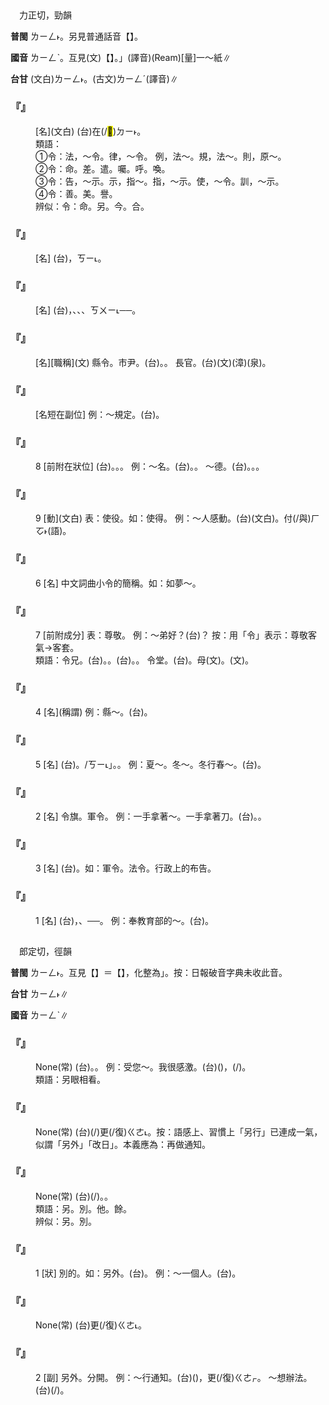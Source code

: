 
=={{ruby|令|ㄌㄧㄥˋ}}==

　力正切，勁韻

'''普閩''' <rt>ㄌㄧㄥ˫</rt>。另見普通話音【{{ruby|令|ㄌㄧㄥˊ}}】。

'''國音''' <rt>ㄌㄧㄥˋ</rt>。互見(文)【{{ruby|令|ㄌㄧㄥˊ}}】。{{ruby|「|ㄌㄧㄢˊ}}{{ruby|、|ㄌㄧㄥˊ}}{{ruby|、|ㄌㄧㄥˇ}}」(譯音)(Ream)[量]一～紙∥

'''台甘''' (文白)<rt>ㄌㄧㄥ˫</rt>。(古文)<rt>ㄌㄧㄥˊ</rt>{{ruby|。|ㄌㄧㄢˊ}}(譯音)∥

    

==='''『{{ruby|月|ㄩㄝˋ}}{{ruby|令|ㄌㄧㄥˋ}}』'''===
: [名](文白) (台){{ruby|每|ㄇㄨㄞˋ}}{{ruby|/|ㄇㄨㄧˋ}}{{ruby|月|ㆣㄨㆤㆷ ͘}}{{ruby|/|ㆣㆤㆷ ͘}}{{ruby|日|ㆢㄧㆵ ͘}}{{ruby|/|ㄌㄧㆵ ͘}}在(/<mark>&#xf9853;</mark>)<rt>ㄉㄧ˫</rt>{{ruby|時|ㄒㄧˊ}}{{ruby|令|ㄌㄧㄥ˫}}{{ruby|上|ㄒㄧㆲ˫}}{{ruby|所|ㄙㆦˋ}}{{ruby|出|ㄘㄨㆵ}}{{ruby|現|ㄏㄧㄢ˫}}{{ruby|丌|ㆤ}}{{ruby|特|ㄉㄧㆤㆶ ͘}}{{ruby|殊|ㄙㄨˊ}}{{ruby|變|ㄅㄧㄢ˪}}{{ruby|化|ㄏㄨㄚ˪}}{{ruby|情|ㄐㄧㄥˊ}}{{ruby|形|ㄏㄧㄥˊ}}。
:類語：
:
:①令：法，～令。律，～令。 例，法～。規，法～。則，原～。
:
:②令：命。差。遣。囑。呼。喚。
:
:③令：告，～示。示，指～。指，～示。使，～令。訓，～示。
:
:④令：善。美。譽。
:
:辨似：令：命。另。今。合。
:
    

==='''『{{ruby|夏|ㄒㄧㄚˋ}}{{ruby|令|ㄌㄧㄥˋ}}』'''===
: [名] (台){{ruby|夏|ㄏㄚ˫}}{{ruby|天|ㄊㆪ}}{{ruby|丌|ㆤ}}{{ruby|時|ㄒㄧˊ}}{{ruby|令|ㄌㄧㄥ˫}}，{{ruby|節|ㄗㆤㆷ}}{{ruby|氣|ㄎㄨㄧ˪}}{{ruby|/|ㄐㄧㄚㆵ}}<rt>ㄎㄧ˪</rt>。
    

==='''『{{ruby|時|ㄕˊ}}{{ruby|令|ㄌㄧㄥˋ}}』'''===
: [名] (台){{ruby|一|ㄐㄧㆵ ͘}}{{ruby|年|ㄋㄧˊ}}{{ruby|四|ㄙㄨ˪}}{{ruby|季|ㄍㄨㄧ˪}}，{{ruby|四|ㄙㄨ˪}}{{ruby|時|ㄒㄧˊ}}{{ruby|丌|ㆤ}}{{ruby|季|ㄍㄨㄧ˪}}{{ruby|節|ㄐㄧㄚㆵ}}、{{ruby|節|ㄗㆤㆷ}}{{ruby|季|ㄎㄨㄧ˪}}、{{ruby|時|ㄒㄧˊ}}{{ruby|節|ㄐㄧㄚㆵ}}、{{ruby|節|ㄐㄧㄚㆵ}}{{ruby|氣|ㄎㄧ˪}}{{ruby|/|ㄗㆤㆷ}}<rt>ㄎㄨㄧ˪</rt>──{{ruby|四|ㄙㄨ˪}}{{ruby|時|ㄒㄧˊ}}{{ruby|不|ㄅㄨㆵ}}{{ruby|相|ㄒㄧㆲ}}{{ruby|同|ㄉㆲˊ}}{{ruby|丌|ㆤ}}{{ruby|氣|ㄎㄧ˪}}{{ruby|候|ㄏㄠ˫}}{{ruby|狀|ㄗㆲ˫}}{{ruby|況|ㄏㆲˋ}}。
    

==='''『{{ruby|令|ㄌㄧㄥˋ}}{{ruby|尹|ㄧㄣˇ}}』'''===
: [名][職稱](文) 縣令。市尹。(台){{ruby|縣|ㄍㄨㄢ˫}}{{ruby|令|ㄌㄧㄥ˫}}。{{ruby|市|ㄑㄧ˫}}{{ruby|尹|ㄨㄣˋ}}{{ruby|/|ㄧㄣˋ}}{{ruby|丌|ㆤ}}{{ruby|通|ㄊㆲ}}{{ruby|稱|ㄑㄧㄥ}}。 長官。(台){{ruby|長|ㄉㄧㆲˋ}}(文){{ruby|/|ㄉㄧㆧˋ}}(漳){{ruby|/|ㄉㄧㆫˋ}}(泉){{ruby|官|ㄍㄨㆩ}}。
    

==='''『{{ruby|明|ㄇㄧㄥˊ}}{{ruby|令|ㄌㄧㄥˋ}}』'''===
: [名短在副位] 例：～規定。(台){{ruby|有|ㄨ˫}}{{ruby|明|ㆠㄧㄥˊ}}{{ruby|文|ㆠㄨㄣˊ}}{{ruby|丌|ㆤ}}{{ruby|命|ㆠㄧㄥ˫}}{{ruby|令|ㄌㄧㄥ˫}}{{ruby|規|ㄍㄨㄧ}}{{ruby|定|ㄉㄧㄥ˫}}{{ruby|咧|ㄌㆤ˪}}。
    

==='''『{{ruby|令|ㄌㄧㄥˋ}}』'''===
:8  [前附在狀位] (台){{ruby|表|ㄅㄧㄠˋ}}{{ruby|示|ㄒㄧ˫}}{{ruby|好|ㄏㄜˋ}}。{{ruby|美|ㄙㄨㄧˋ}}。{{ruby|譽|ㄨ˫}}。 例：～名。(台){{ruby|好|ㄏㄜˋ}}{{ruby|名|ㄇㄧㄚˊ}}{{ruby|聲|ㄒㄧㆩ}}。{{ruby|有|ㄨ˫}}{{ruby|名|ㆠㄧㄥˊ}}{{ruby|譽|ㄨ˫}}{{ruby|/|ㆪ˫}}。 ～德。(台){{ruby|美|ㆠㄧˋ}}{{ruby|德|ㄉㄧㆤㆶ}}。{{ruby|善|ㄒㄧㄢ˫}}{{ruby|良|ㄌㄧㆲˊ}}{{ruby|丌|ㆤ}}{{ruby|行|ㄏㄧㄥˊ}}{{ruby|為|ㄨㄧˊ}}。{{ruby|好|ㄏㄜˋ}}{{ruby|德|ㄉㄧㆤㆶ}}{{ruby|行|ㄏㄧㄥ˫}}。
    

==='''『{{ruby|令|ㄌㄧㄥˋ}}』'''===
:9  [動](文白) 表：使役。如：使得。 例：～人感動。(台){{ruby|使|ㄙㄨˋ}}{{ruby|人|ㄌㄤˊ}}{{ruby|感|ㄍㆰˋ}}{{ruby|動|ㄉㆲ˫}}(文白)。付(/與)<rt>ㄏㆦ˫</rt>{{ruby|人|ㄌㄤˊ}}{{ruby|感|ㄍㆰˋ}}{{ruby|動|ㄉㆲ˫}}(語)。
    

==='''『{{ruby|令|ㄌㄧㄥˋ}}』'''===
:6  [名] 中文詞曲小令的簡稱。如：如夢～。
    

==='''『{{ruby|令|ㄌㄧㄥˋ}}』'''===
:7  [前附成分] 表：尊敬。 例：～弟好？(台){{ruby|像|ㄑㄧㆧ˫}}{{ruby|/|ㄑㄧㆫ˫}}{{ruby|問|ㄇㆭ˫}}{{ruby|講|ㄍㆲˋ}}{{ruby|→|ㄍㆲ}}{{ruby|您|ㄌㄧㄣˋ}}{{ruby|小|ㄒㄧㄜˋ}}{{ruby|弟|ㄉㄧ˫}}{{ruby|近|ㄍㄨㄣ˫}}{{ruby|/|ㄍㄧㄣ˫}}{{ruby|來|ㄌㄞˊ}}{{ruby|好|ㄏㄜˋ}}{{ruby|無|ㆠㄜˊ}}？ 按：用「令」表示：尊敬客氣→客套。
:類語：令兄。(台){{ruby|令|ㄌㄧㄥ˫}}{{ruby|兄|ㄏㄧㄥ}}。{{ruby|令|ㄌㄧㄥˋ}}{{ruby|尊|ㄗㄨㄣ}}。(台){{ruby|令|ㄌㄧㄥ˫}}{{ruby|尊|ㄗㄨㄣ}}。{{ruby|您|ㄌㄧㄣˋ}}{{ruby|老|ㄌㄠ˫}}{{ruby|爸|ㄅㆤ˫}}。 令堂。(台){{ruby|令|ㄌㄧㄥ˫}}{{ruby|堂|ㄉㆲˊ}}。{{ruby|您|ㄌㄧㄣˋ}}{{ruby|老|ㄌㄠ˫}}母(文){{ruby|/|ㆠㄨˋ}}{{ruby|/|ㆠㄜˋ}}。{{ruby|您|ㄌㄧㄣˋ}}{{ruby|母|ㆠㄧㄜˋ}}(文){{ruby|/|ㆠㄨˋ}}{{ruby|/|ㆠㄜˋ}}{{ruby|親|ㄑㄧㄣ}}。
:
    

==='''『{{ruby|令|ㄌㄧㄥˋ}}』'''===
:4  [名](稱謂) 例：縣～。(台){{ruby|縣|ㄍㄨㄢ˫}}{{ruby|長|ㄉㄧㆧˋ}}{{ruby|/|ㄉㄧㆫˋ}}。
    

==='''『{{ruby|令|ㄌㄧㄥˋ}}』'''===
:5  [名] (台){{ruby|時|ㄒㄧˊ}}{{ruby|節|ㄐㄧㄚㆵ}}。{{ruby|節|ㄗㆤㆷ}}{{ruby|氣|ㄎㄨㄧ˪}}/{{ruby|「|ㄐㄧㄚㆵ}}<rt>ㄎㄧ˪</rt>」。{{ruby|季|ㄍㄨㄧ˪}}{{ruby|節|ㄐㄧㄚㆵ}}。 例：夏～。冬～。冬行春～。(台){{ruby|冬|ㄉㄤ}}{{ruby|天|ㄊㆪ}}{{ruby|出|ㄘㄨㆵ}}{{ruby|現|ㄏㄧㄢ˫}}{{ruby|春|ㄘㄨㄣ}}{{ruby|天|ㄊㆪ}}{{ruby|款|ㄎㄨㄢˋ}}{{ruby|丌|ㆤ}}{{ruby|天|ㄊㆪ}}{{ruby|氣|ㄎㄧ˪}}。
    

==='''『{{ruby|令|ㄌㄧㄥˋ}}』'''===
:2  [名] 令旗。軍令。 例：一手拿著～。一手拿著刀。(台){{ruby|一|ㄐㄧㆵ ͘}}{{ruby|手|ㄑㄧㄨˋ}}{{ruby|舉|ㆣㄧㄚㆷ ͘}}{{ruby|令|ㄌㄧㄥ˫}}{{ruby|旗|ㄍㄧˊ}}。{{ruby|一|ㄐㄧㆵ ͘}}{{ruby|手|ㄑㄧㄨˋ}}{{ruby|舉|ㆣㄧㄚㆷ ͘}}{{ruby|刀|ㄉㄜ}}。
    

==='''『{{ruby|令|ㄌㄧㄥˋ}}』'''===
:3  [名] (台){{ruby|一|ㄐㄧㆵ ͘}}{{ruby|種|ㄐㄧㆲˋ}}{{ruby|公|ㄍㆲ}}{{ruby|文|ㆠㄨㄣˊ}}。如：軍令。法令。行政上的布告。
    

==='''『{{ruby|令|ㄌㄧㄥˋ}}』'''===
:1  [名] (台){{ruby|尊|ㄗㄨㄣ}}{{ruby|長|ㄉㄧㆲˋ}}，{{ruby|上|ㄒㄧㆲ˫}}{{ruby|級|ㄍㄧㆴ}}{{ruby|對|ㄉㄨㄧ˪}}{{ruby|小|ㄒㄧㄜˋ}}{{ruby|輩|ㄅㄨㆤ˪}}、{{ruby|下|ㄏㄚ˫}}{{ruby|級|ㄍㄧㆴ}}{{ruby|丌|ㆤ}}{{ruby|吩|ㄏㄨㄢ}}{{ruby|咐|ㄏㄨ˪}}──{{ruby|命|ㆠㄧㄥ˫}}{{ruby|令|ㄌㄧㄥ˫}}。 例：奉教育部的～。(台){{ruby|遵|ㄗㄨㄣ}}{{ruby|照|ㄐㄧㄠ˪}}{{ruby|教|ㄍㄠ˪}}{{ruby|育|ㄧㆦㆶ ͘}}{{ruby|部|ㄅㆦ˫}}{{ruby|所|ㄙㆦˋ}}{{ruby|發|ㄏㄨㄚㆵ}}{{ruby|落|ㄌㄜㆷ ͘}}{{ruby|來|·ㄌㄞˊ}}{{ruby|丌|ㆤ}}{{ruby|命|ㆠㄧㄥ˫}}{{ruby|令|ㄌㄧㄥ˫}}。
    

=={{ruby|另|ㄌㄧㄥˋ}}==

　郎定切，徑韻

'''普閩''' <rt>ㄌㄧㄥ˫</rt>。互見【{{ruby|另|ㄌㄧㄥˊ}}】＝【{{ruby|零|ㄌㄧㄥˊ}}】，化整為{{ruby|～|ㄌㄧㄥˊ}}」。按：日報破音字典未收此音。

'''台甘''' <rt>ㄌㄧㄥ˫</rt>∥

'''國音''' <rt>ㄌㄧㄥˋ</rt>∥

    

==='''『{{ruby|另|ㄌㄧㄥˋ}}{{ruby|眼|ㄧㄢˇ}}{{ruby|看|ㄎㄢˋ}}{{ruby|待|ㄉㄞˋ}}』'''===
: None(常) (台){{ruby|特|ㄉㄧㆤㆶ ͘}}{{ruby|別|ㄅㄧㄚㆵ ͘}}{{ruby|優|ㄧㄨ}}{{ruby|待|ㄊㄞ˫}}。{{ruby|優|ㄧㄨ}}{{ruby|遇|ㆣㄨ˫}}。 例：受您～。我很感激。(台){{ruby|受|ㄒㄧㄨ˫}}{{ruby|著|ㄉㄧㄜㆷ ͘}}{{ruby|汝|ㄌㄧˋ}}{{ruby|特|ㄉㄧㆤㆶ ͘}}{{ruby|別|ㄅㄧㄚㆵ ͘}}{{ruby|看|ㄎㄨㆩ˪}}{{ruby|顧|ㄍㆦ˪}}({{ruby|被|ㄏㆦ˫}}{{ruby|汝|ㄌㄧˋ}}{{ruby|看|ㄎㄨㆩ˪}}{{ruby|有|ㄨ˫}}{{ruby|起|ㄎㄧˋ}}{{ruby|我|ㆣㄨㄚˋ}})，{{ruby|我|ㆣㄨㄚˋ}}{{ruby|真|ㄐㄧㄣ}}{{ruby|誠|ㄐㄧㆩˊ}}{{ruby|感|ㄍㆰˋ}}{{ruby|激|ㄍㄧㆤㆶ}}(/{{ruby|感|ㄍㆰˋ}}{{ruby|謝|ㄒㄧㄚ˫}})。
:類語：另眼相看。
:
    

==='''『{{ruby|另|ㄌㄧㄥˋ}}{{ruby|行|ㄒㄧㄥˊ}}{{ruby|通|ㄊㄨㄥ}}{{ruby|知|ㄓ}}』'''===
: None(常) (台){{ruby|另|ㄌㄧㄥ˫}}{{ruby|行|ㄏㄧㄥˊ}}(/{{ruby|後|ㄠ˫}}{{ruby|擺|ㄅㄞˋ}}){{ruby|即|ㄐㄧㄚㆷ}}更(/復)<rt>ㄍㄜ˪</rt>{{ruby|/|ㄍㄜㆷ}}{{ruby|共|ㄍㄚ˫}}{{ruby|您|ㄌㄧㄣˋ}}{{ruby|通|ㄊㆲ}}{{ruby|知|ㄉㄧ}}。按：語感上、習慣上「另行」已連成一氣，似謂「另外」「改日」。本義應為：再做通知。
    

==='''『{{ruby|另|ㄌㄧㄥˋ}}{{ruby|眼|ㄧㄢˇ}}{{ruby|相|ㄒㄧㄤ}}{{ruby|看|ㄎㄢˋ}}』'''===
: None(常) (台){{ruby|用|ㄧㄥ˫}}{{ruby|/|ㄧㆲ˫}}{{ruby|另|ㄌㄧㄥ˫}}{{ruby|外|ㆣㄨㄚ˫}}{{ruby|一|ㄐㄧㆵ ͘}}{{ruby|種|ㄐㄧㆲˋ}}{{ruby|眼|ㆣㄢˋ}}{{ruby|光|ㄍㆲ}}(/{{ruby|看|ㄎㄨㆩ˪}}{{ruby|法|ㄏㄨㄚㆵ}}){{ruby|來|ㄌㄞˊ}}{{ruby|注|ㄗㄨ˪}}{{ruby|意|ㄧ˪}}{{ruby|某|ㆠㆦˋ}}{{ruby|一|ㄐㄧㆵ ͘}}{{ruby|個|ㆤˊ}}{{ruby|人|ㄌㄤˊ}}。{{ruby|對|ㄉㄨㄧ˪}}{{ruby|待|ㄊㄞ˫}}{{ruby|某|ㆠㆦˋ}}{{ruby|一|ㄐㄧㆵ ͘}}{{ruby|個|ㆤˊ}}{{ruby|人|ㄌㄤˊ}}{{ruby|丌|ㆤ}}{{ruby|合|ㄍㄚㆴ}}{{ruby|其|ㄍㄧˊ}}{{ruby|他|ㄊㄚ}}{{ruby|眾|ㄐㄧㄥ˪}}{{ruby|人|ㄌㄤˊ}}{{ruby|無|ㆠㄜˊ}}{{ruby|共|ㄍㄤ˫}}{{ruby|款|ㄎㄨㄢˋ}}。
:類語：另。別。他。餘。
:
:辨似：另。別。
:
    

==='''『{{ruby|另|ㄌㄧㄥˋ}}』'''===
:1  [狀] 別的。如：另外。(台){{ruby|另|ㄌㄧㄥ˫}}{{ruby|外|ㆣㄨㄚ˫}}。 例：～一個人。(台){{ruby|另|ㄌㄧㄥ˫}}{{ruby|外|ㆣㄨㄚ˫}}{{ruby|一|ㄐㄧㆵ ͘}}{{ruby|個|ㆤˊ}}{{ruby|人|ㄌㄤˊ}}。
    

==='''『{{ruby|另|ㄌㄧㄥˋ}}{{ruby|想|ㄒㄧㄤˇ}}{{ruby|辦|ㄅㄢˋ}}{{ruby|法|ㄈㄚˇ}}』'''===
: None(常) (台){{ruby|另|ㄌㄧㄥ˫}}{{ruby|外|ㆣㄨㄚ˫}}{{ruby|即|ㄐㄧㄚㆷ}}更(/復)<rt>ㄍㄜ˪</rt>{{ruby|/|ㄍㄜㆷ}}{{ruby|設|ㄒㄧㄚㆵ}}{{ruby|法|ㄏㄨㄚㆵ}}。
    

==='''『{{ruby|另|ㄌㄧㄥˋ}}』'''===
:2  [副] 另外。分開。 例：～行通知。(台){{ruby|另|ㄌㄧㄥ˫}}{{ruby|外|ㆣㄨㄚ˫}}({{ruby|另|ㄌㄧㄥ˫}}{{ruby|日|ㆢㄧㆵ ͘}}{{ruby|/|ㄌㄧㆵ ͘}})，{{ruby|即|ㄐㄧㄚㆷ}}更(/復)<rt>ㄍㄜㆷ</rt>{{ruby|/|ㄍㄜ˪}}{{ruby|通|ㄊㆲ}}{{ruby|知|ㄉㄧ}}。 ～想辦法。(台){{ruby|另|ㄌㄧㄥ˫}}{{ruby|外|ㆣㄨㄚ˫}}{{ruby|分|ㄏㄨㄣ}}{{ruby|開|ㄎㄨㄧ}}{{ruby|來|ㄌㄞˊ}}{{ruby|想|ㄒㄧㆧ˫}}{{ruby|/|ㄒㄧㆫ˫}}{{ruby|辦|ㄅㄢ˫}}{{ruby|法|ㄏㄨㄚㆵ}}(/{{ruby|另|ㄌㄧㄥ˫}}{{ruby|外|ㆣㄨㄚ˫}}{{ruby|設|ㄒㄧㄚㆵ}}{{ruby|法|ㄏㄨㄚㆵ}})。
    
